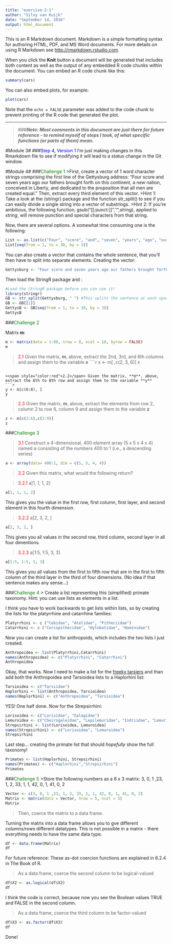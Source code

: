 ```yaml
---
title: "exercise-2-1"
author: "Silvy van Kuijk"
date: "September 14, 2016"
output: html_document
---
```


This is an R Markdown document. Markdown is a simple formatting syntax for authoring HTML, PDF, and MS Word documents. For more details on using R Markdown see <http://rmarkdown.rstudio.com>.

When you click the **Knit** button a document will be generated that includes both content as well as the output of any embedded R code chunks within the document. You can embed an R code chunk like this:

```r
summary(cars)
```

You can also embed plots, for example:

```r
plot(cars)
```

Note that the `echo = FALSE` parameter was added to the code chunk to prevent printing of the R code that generated the plot.

----
> ###_**Note: Most comments in this document are just there for future reference - to remind myself of steps I took, of what specific functions (or parts of them) mean.**_

#Module 3# 
###<span style="color:blue">Step 4, Version 1</span>
I'm just making changes in this Rmarkdown file to see if modifying it will lead to a status change in the Git window.

#Module 4#
###<span style="color:green">Challenge 1</span>
>First, create a vector of 1 word character strings comprising the first line of the Gettysburg address: “Four score and seven years ago our fathers brought forth on this continent, a new nation, conceived in Liberty, and dedicated to the proposition that all men are created equal.” Then, extract every third element of this vector.
>Hint 1: Take a look at the {stringr} package and the function str_split() to see if you can easily divide a single string into a vector of substrings.
>Hint 2: If you’re ambitious, the following function, gsub("[[:punct:]]","",*string*), applied to *string*, will remove punction and special characters from that string.

Now, there are several options. A somewhat time consuming one is the following:
```r
List <- as.list(c("Four", "score", "and", "seven", "years", "ago", "our", "fathers", "brought", "forth", "on", "this", "continent", "a", "new", "nation", "conceived", "in", "Liberty", "and", "dedicated", "to", "the", "proposition", "that", "all", "men", "are", "created", "equal"))
List[seq(from = 1, to = 30, by = 3)]
```

You can also create a vector that contains the whole sentence, that you'll then have to split into separate elements.
Creating the vector:
```r
Gettysburg <- "Four score and seven years ago our fathers brought forth on this continent, a new nation, conceived in Liberty, and dedicated to the proposition that all men are created equal."
```

Then load the StringR package and :
```r
#Load the StringR package before you can use it!
library(stringr)
GB <- str_split(Gettysburg, " ") #This splits the sentence at each space, that's the function of the " " part.
GB <- GB[[1]]
GettysB <- GB[seq(from = 1, to = 30, by = 3)]
GettysB
```

###<span style="color:green">Challenge 2</span>

Matrix **m**:
```r
m <- matrix(data = 1:80, nrow = 8, ncol = 10, byrow = FALSE)
m
```

><span style="color:red">2.1</span> Given the matrix, **m**, above, extract the 2nd, 3rd, and 6th columns and assign them to the variable **x**
````r
x <- m[ ,c(2, 3, 6)]
x
```

><span style="color:red">2.2</span> Given the matrix, **m**, above, extract the 6th to 8th row and assign them to the variable **y**
```r
y <- m[c(6:8), ]
y
```

><span style="color:red">2.3</span> Given the matrix, **m**, above, extract the elements from row 2, column 2 to row 6, column 9 and assign them to the variable **z**
```r
z <- m[c(2:6),c(2:9)]
z
```

###<span style="color:green">Challenge 3</span>

><span style="color:red">3.1</span> Construct a 4-dimensional, 400 element array (5 x 5 x 4 x 4) named a consisting of the numbers 400 to 1 (i.e., a descending series)

```r
a <- array(data= 400:1, dim = c(5, 5, 4, 4))
```
><span style="color:red">3.2</span> Given this matrix, what would the following return?

><span style="color:red">3.2.1</span> a[1, 1, 1, 2]
```r
a[1, 1, 1, 2]
```
This gives you the value in the first row, first column, first layer, and second element in this fourth dimension.

><span style="color:red">3.2.2</span> a[2, 3, 2, ]
```r
a[2, 3, 2, ]
```
This gives you all values in the second row, third column, second layer in all four dimentions.

><span style="color:red">3.2.3</span> a[1:5, 1:5, 3, 3]
```r
a[1:5, 1:5, 3, 3]
```
This gives you all values from the first to fifth row that are in the first to fifth column of the third layer in the third of four dimensions. (No idea if that sentence makes any sense...)

###<span style="color:green">Challenge 4</span>
> Create a list representing this (simplified) primate taxonomy. Hint: you can use lists as elements in a list.

I think you have to work backwards to get lists within lists, so by creating the lists for the platyrrhine and catarrhine families:
```r
Platyrrhini <- c ("Cebidae", "Atelidae", "Pitheciidae")
Catarrhini <- c ("Cercopithecidae", "Hylobatidae", "Hominidae")
```
Now you can create a list for anthropoids, which includes the two lists I just created.
```r
Anthropoidea <- list(Platyrrhini,Catarrhini)
names(Anthropoidea) <- c("Platyrrhini", "Catarrhini")
Anthropoidea
```
Okay, that works. Now I need to make a list for the [freeky tarsiers](https://www.youtube.com/watch?v=6Jz0JcQYtqo) and than add both the Anthropoidea and Tarsioidea lists to a Haplorhini list:
```r
Tarsioidea <- c("Tarsiidae")
Haplorhini <- list(Anthropoidea, Tarsioidea)
names(Haplorhini) <- c("Anthropoidea", "Tarsioidea")
```
YES! One half done. Now for the Strepsirrhini:
```r
Lorisoidea <- c("Lorisidae", "Galagidae")
Lemuroidea <- c("Cheirogaleidae", "Lepilemuridae", "Indriidae", "Lemuridae", "Daubentoniidae")
Strepsirhini <- list(Lorisoidea, Lemuroidea)
names(Strepsirhini) <- c("Lorisoidea", "Lemuroidea")
Strepsirhini
```
Last step... creating the primate list that should *hopefully* show the full taxonomy!
```r
Primates <- list(Haplorhini, Strepsirhini)
names(Primates) <- c("Haplorhini","Strepsirhini")
Primates
```

###<span style="color:green">Challenge 5</span>
>Store the following numbers as a 6 x 3 matrix: 3, 0, 1 ,23, 1, 2, 33, 1, 1, 42, 0, 1, 41, 0, 2
```r
Vector <- c(3, 0, 1 ,23, 1, 2, 33, 1, 1, 42, 0, 1, 41, 0, 2)
Matrix <- matrix(data = Vector, nrow = 5, ncol = 3)
Matrix
```

>Then, coerce the matrix to a data frame.

Turning the matrix into a data frame allows you to gve different columns/rows different datatypes. This is not possible in a matrix - there everything needs to have the same data type.
```r
df <- data.frame(Matrix)
df
```
For future reference: These as-dot coercion functions are explained in 6.2.4 in The Book of R.

>As a data frame, coerce the second column to be logical-valued

```r
df$X2 <- as.logical(df$X2)
df
```
I think the code is correct, because now you see the Boolean values TRUE and FALSE in the second column.

>As a data frame, coerce the third column to be factor-valued
```r
df$X3 <- as.factor(df$X3)
df
```
Done!